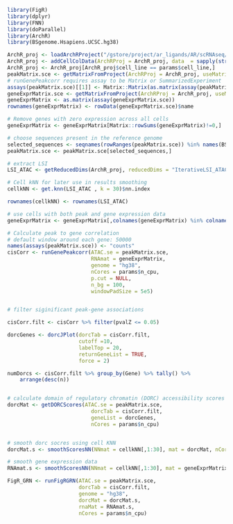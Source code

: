 ```r
library(FigR)
library(dplyr)
library(FNN)
library(doParallel)
library(ArchR)
library(BSgenome.Hsapiens.UCSC.hg38)

ArchR_proj <- loadArchRProject("/gstore/project/ar_ligands/AR/scRNAseq/NGS4557_BRG1i/OUTPUT/gp.sa.archr")
ArchR_proj <- addCellColData(ArchRProj = ArchR_proj, data  = sapply(strsplit(ArchR_proj$hash_assignment, split = "_"), "[",2), name = "cell_line", cells = ArchR_proj$cellNames)
ArchR_proj <- ArchR_proj[ArchR_proj$cell_line == params$cell_line,]
peakMatrix.sce <- getMatrixFromProject(ArchRProj = ArchR_proj, useMatrix = "PeakMatrix")
# runGenePeakcorr requires assay to be Matrix or SummarizedExperiment
assays(peakMatrix.sce)[[1]] <- Matrix::Matrix(as.matrix(assay(peakMatrix.sce), dimnames = dimnames(assay(peakMatrix.sce)), ncol = ncol(assay(peakMatrix.sce))))
geneExprMatrix.sce <- getMatrixFromProject(ArchRProj = ArchR_proj, useMatrix = "GeneExpressionMatrix")
geneExprMatrix <- as.matrix(assay(geneExprMatrix.sce))
rownames(geneExprMatrix) <- rowData(geneExprMatrix.sce)$name

# Remove genes with zero expression across all cells
geneExprMatrix <- geneExprMatrix[Matrix::rowSums(geneExprMatrix)!=0,]

# choose sequences present in the reference genome
selected_sequences <- seqnames(rowRanges(peakMatrix.sce)) %in% names(BSgenome.Hsapiens.UCSC.hg38)
peakMatrix.sce <- peakMatrix.sce[selected_sequences,]

# extract LSI
LSI_ATAC <- getReducedDims(ArchR_proj, reducedDims = "IterativeLSI_ATAC")

# Cell kNN for later use in results smoothing
cellkNN <- get.knn(LSI_ATAC , k = 30)$nn.index

rownames(cellkNN) <- rownames(LSI_ATAC)

# use cells with both peak and gene expression data
geneExprMatrix <- geneExprMatrix[,colnames(geneExprMatrix) %in% colnames(peakMatrix.sce)]

# Calculate peak to gene correlation
# default window around each gene: 50000
names(assays(peakMatrix.sce)) <- "counts"
cisCorr <- runGenePeakcorr(ATAC.se = peakMatrix.sce,
                           RNAmat = geneExprMatrix,
                           genome = "hg38",
                           nCores = params$n_cpu,
                           p.cut = NULL,
                           n_bg = 100,
                           windowPadSize = 5e5)


# filter siginificant peak-gene associations

cisCorr.filt <- cisCorr %>% filter(pvalZ <= 0.05)

dorcGenes <- dorcJPlot(dorcTab = cisCorr.filt,
                       cutoff =10,
                       labelTop = 20,
                       returnGeneList = TRUE,
                       force = 2)

numDorcs <- cisCorr.filt %>% group_by(Gene) %>% tally() %>%
    arrange(desc(n))


# calculate domain of regulatory chromatin (DORC) accessibility scores for each gene
dorcMat <- getDORCScores(ATAC.se = peakMatrix.sce,
                           dorcTab = cisCorr.filt,
                           geneList = dorcGenes,
                           nCores = params$n_cpu)


# smooth dorc socres using cell KNN
dorcMat.s <- smoothScoresNN(NNmat = cellkNN[,1:30], mat = dorcMat, nCores = params$n_cpu)

# smooth gene expression data
RNAmat.s <- smoothScoresNN(NNmat = cellkNN[,1:30], mat = geneExprMatrix, nCores = params$n_cpu)

FigR_GRN <- runFigRGRN(ATAC.se = peakMatrix.sce,
                       dorcTab = cisCorr.filt,
                       genome = "hg38",
                       dorcMat = dorcMat.s,
                       rnaMat = RNAmat.s,
                       nCores = params$n_cpu)

```
